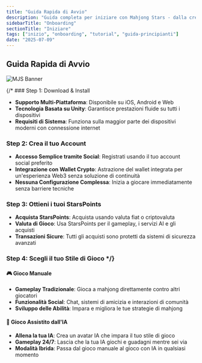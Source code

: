 ```yaml
---
title: "Guida Rapida di Avvio"
description: "Guida completa per iniziare con Mahjong Stars - dalla creazione dell'account alla tua prima partita con intelligenza artificiale"
sidebarTitle: "Onboarding"
sectionTitle: "Iniziare"
tags: ["inizio", "onboarding", "tutorial", "guida-principianti"]
date: "2025-07-09"
---
```


## Guida Rapida di Avvio

![MJS Banner](/static/images/comingsoon.webp)

{/* ### Step 1: Download & Install
- **Supporto Multi-Piattaforma**: Disponibile su iOS, Android e Web
- **Tecnologia Basata su Unity**: Garantisce prestazioni fluide su tutti i dispositivi
- **Requisiti di Sistema**: Funziona sulla maggior parte dei dispositivi moderni con connessione internet

### Step 2: Crea il tuo Account
- **Accesso Semplice tramite Social**: Registrati usando il tuo account social preferito
- **Integrazione con Wallet Crypto**: Astrazione del wallet integrata per un'esperienza Web3 senza soluzione di continuità
- **Nessuna Configurazione Complessa**: Inizia a giocare immediatamente senza barriere tecniche

### Step 3: Ottieni i tuoi StarsPoints
- **Acquista StarsPoints**: Acquista usando valuta fiat o criptovaluta
- **Valuta di Gioco**: Usa StarsPoints per il gameplay, i servizi AI e gli acquisti
- **Transazioni Sicure**: Tutti gli acquisti sono protetti da sistemi di sicurezza avanzati

### Step 4: Scegli il tuo Stile di Gioco */}

#### 🎮 Gioco Manuale
- **Gameplay Tradizionale**: Gioca a mahjong direttamente contro altri giocatori
- **Funzionalità Social**: Chat, sistemi di amicizia e interazioni di comunità
- **Sviluppo delle Abilità**: Impara e migliora le tue strategie di mahjong

#### 🤖 Gioco Assistito dall'IA
- **Allena la tua IA**: Crea un avatar IA che impara il tuo stile di gioco
- **Gameplay 24/7**: Lascia che la tua IA giochi e guadagni mentre sei via
- **Modalità Ibrida**: Passa dal gioco manuale al gioco con IA in qualsiasi momento